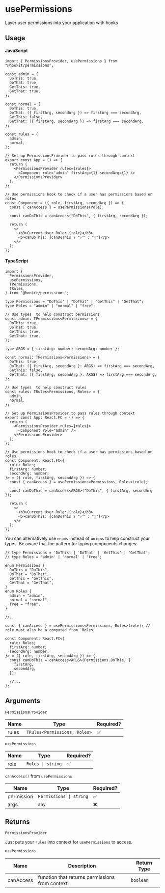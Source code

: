 # usePermissions

Layer user permissions into your application with hooks

## Usage

#### JavaScript

```tsx
import { PermissionsProvider, usePermissions } from "@hookit/permissions";

const admin = {
  DoThis: true,
  DoThat: true,
  GetThis: true,
  GetThat: true,
};

const normal = {
  DoThis: true,
  DoThat: ({ firstArg, secondArg }) => firstArg === secondArg,
  GetThis: false,
  GetThat: ({ firstArg, secondArg }) => firstArg === secondArg,
};

const rules = {
  admin,
  normal,
};

// Set up PermissionsProvider to pass rules through context
export const App = () => {
  return (
    <PermissionsProvider rules={rules}>
      <Component role="admin" firstArg={1} secondArg={1} />
    </PermissionsProvider>
  );
};

// Use permissions hook to check if a user has permissions based on roles
const Component = ({ role, firstArg, secondArg }) => {
  const { canAccess } = usePermissions(role);

  const canDoThis = canAccess("DoThis", { firstArg, secondArg });

  return (
    <>
      <h3>Current User Role: {role}</h3>
      <p>canDoThis: {canDoThis ? "✅" : "🚫"}</p>
    </>
  );
};
```

#### TypeScript

```tsx
import {
  PermissionsProvider,
  usePermissions,
  TPermissions,
  TRules,
} from "@hookit/permissions";

type Permissions = "DoThis" | "DoThat" | "GetThis" | "GetThat";
type Roles = "admin" | "normal" | "free";

// Use types  to help construct permissions
const admin: TPermissions<Permissions> = {
  DoThis: true,
  DoThat: true,
  GetThis: true,
  GetThat: true,
};

type ARGS = { firstArg: number; secondArg: number };

const normal: TPermissions<Permissions> = {
  DoThis: true,
  DoThat: ({ firstArg, secondArg }: ARGS) => firstArg === secondArg,
  GetThis: false,
  GetThat: ({ firstArg, secondArg }: ARGS) => firstArg === secondArg,
};

// Use types  to help construct rules
const rules: TRules<Permissions, Roles> = {
  admin,
  normal,
};

// Set up PermissionsProvider to pass rules through context
export const App: React.FC = () => {
  return (
    <PermissionsProvider rules={rules}>
      <Component role="admin" />
    </PermissionsProvider>
  );
};

// Use permissions hook to check if a user has permissions based on roles
const Component: React.FC<{
  role: Roles;
  firstArg: number;
  secondArg: number;
}> = ({ role, firstArg, secondArg }) => {
  const { canAccess } = usePermissions<Permissions, Roles>(role);

  const canDoThis = canAccess<ARGS>("DoThis", { firstArg, secondArg });

  return (
    <>
      <h3>Current User Role: {role}</h3>
      <p>canDoThis: {canDoThis ? "✅" : "🚫"}</p>
    </>
  );
};
```

You can alternatively use `enums` instead of `unions` to help construct your types. Be aware that the pattern for typing components changes:

```tsx
// type Permissions = 'DoThis' | 'DoThat' | 'GetThis' | 'GetThat';
// type Roles = 'admin' | 'normal' | 'free';

enum Permissions {
  DoThis = "DoThis",
  DoThat = "DoThat",
  GetThis = "GetThis",
  GetThat = "GetThat",
}
enum Roles {
  admin = "admin",
  normal = "normal",
  free = "free",
}

//...

const { canAccess } = usePermissions<Permissions, Roles>(role); // role must also be a computed from `Roles`

const Component: React.FC<{
  role: Roles;
  firstArg: number;
  secondArg: number;
}> = ({ role, firstArg, secondArg }) => {
  const canDoThis = canAccess<ARGS>(Permissions.DoThis, {
    firstArg,
    secondArg,
  });

  //...
};
```

## Arguments

`PermissionsProvider`

| Name  | Type                         | Required? |
| ----- | ---------------------------- | --------- |
| rules | `TRules<Permissions, Roles>` | ✅        |

`usePermissions`

| Name | Type                             | Required? |
| ---- | -------------------------------- | --------- |
| role | <code>Roles &#124; string</code> | ✅        |

`canAccess()` from `usePermissions`

| Name       | Type                                   | Required? |
| ---------- | -------------------------------------- | --------- |
| permission | <code>Permissions &#124; string</code> | ✅        |
| args       | `any`                                  | ❌        |

## Returns

`PermissionsProvider`

Just puts your `rules` into context for `usePermissions` to access.

`usePermissions`

| Name      | Description                                    | Return Type |
| --------- | ---------------------------------------------- | ----------- |
| canAccess | function that returns permissions from context | `boolean`   |
